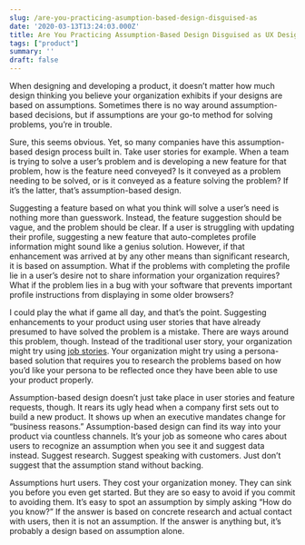 ```yaml
---
slug: /are-you-practicing-asumption-based-design-disguised-as
date: '2020-03-13T13:24:03.000Z'
title: Are You Practicing Assumption-Based Design Disguised as UX Design
tags: ["product"]
summary: ''
draft: false
---
```


When designing and developing a product, it doesn’t matter how much design thinking you believe your organization exhibits if your designs are based on assumptions. Sometimes there is no way around assumption-based decisions, but if assumptions are your go-to method for solving problems, you’re in trouble.

Sure, this seems obvious. Yet, so many companies have this assumption-based design process built in. Take user stories for example. When a team is trying to solve a user’s problem and is developing a new feature for that problem, how is the feature need conveyed? Is it conveyed as a problem needing to be solved, or is it conveyed as a feature solving the problem? If it’s the latter, that’s assumption-based design.

Suggesting a feature based on what you think will solve a user’s need is nothing more than guesswork. Instead, the feature suggestion should be vague, and the problem should be clear. If a user is struggling with updating their profile, suggesting a new feature that auto-completes profile information might sound like a genius solution. However, if that enhancement was arrived at by any other means than significant research, it is based on assumption. What if the problems with completing the profile lie in a user’s desire not to share information your organization requires? What if the problem lies in a bug with your software that prevents important profile instructions from displaying in some older browsers?

I could play the what if game all day, and that’s the point. Suggesting enhancements to your product using user stories that have already presumed to have solved the problem is a mistake. There are ways around this problem, though. Instead of the traditional user story, your organization might try using [job stories](<http://blog.intercom.io/using-job-stories-design-features-ui-ux/>). Your organization might try using a persona-based solution that requires you to research the problems based on how you’d like your persona to be reflected once they have been able to use your product properly.

Assumption-based design doesn’t just take place in user stories and feature requests, though. It rears its ugly head when a company first sets out to build a new product. It shows up when an executive mandates change for “business reasons.” Assumption-based design can find its way into your product via countless channels. It’s your job as someone who cares about users to recognize an assumption when you see it and suggest data instead. Suggest research. Suggest speaking with customers. Just don’t suggest that the assumption stand without backing.

Assumptions hurt users. They cost your organization money. They can sink you before you even get started. But they are so easy to avoid if you commit to avoiding them. It’s easy to spot an assumption by simply asking “How do you know?” If the answer is based on concrete research and actual contact with users, then it is not an assumption. If the answer is anything but, it’s probably a design based on assumption alone.


  
